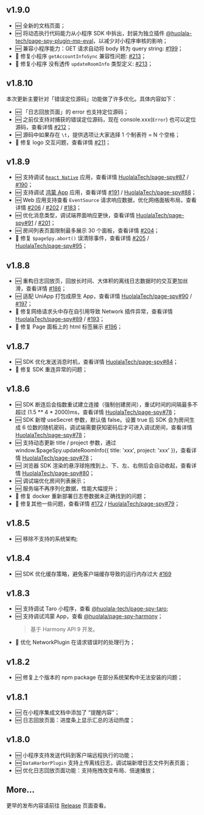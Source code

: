 ## v1.9.0

- 🆕 全新的文档页面；
- 🆕 将动态执行代码能力从小程序 SDK 中拆出，封装为独立插件 [@huolala-tech/page-spy-plugin-mp-eval](https://www.npmjs.com/package/@huolala-tech/page-spy-plugin-mp-eval)，以减少对小程序审核的影响；
- 🆕 兼容小程序能力：GET 请求自动将 body 转为 query string: [#199](https://github.com/HuolalaTech/page-spy-web/issues/199)；
- 🐛 修复小程序 `getAccountInfoSync` 兼容性问题: [#213](https://github.com/HuolalaTech/page-spy-web/issues/213)；
- 🐛 修复小程序 没有透传 `updateRoomInfo` 类型定义: [#213](https://github.com/HuolalaTech/page-spy-web/issues/213)；

## v1.8.10

本次更新主要针对「错误定位源码」功能做了许多优化。具体内容如下：

- 🆕 「日志回放页面」的 error 也支持定位源码；
- 🆕 之前仅支持对捕获的错误定位源码，现在 console.xxx(`Error`) 也可以定位源码，查看详情 [#212](https://github.com/HuolalaTech/page-spy-web/pull/212)；
- 🆕 源码中如果存在 `\t`，提供选项让大家选择 1 个制表符 = N 个空格；
- 🐛 修复 logo 交互问题，查看详情 [#211](https://github.com/HuolalaTech/page-spy-web/issues/211)；

## v1.8.9

- 🆕 支持调试 [`React Native`](./react-native) 应用，查看详情 [HuolalaTech/page-spy#87](https://github.com/HuolalaTech/page-spy/pull/87) / [#190](https://github.com/HuolalaTech/page-spy-web/pull/190)；
- 🆕 支持调试 [鸿蒙 App](./harmony) 应用，查看详情 [#191](https://github.com/HuolalaTech/page-spy-web/pull/191) / [HuolalaTech/page-spy#88](HuolalaTech/page-spy#88)；
- 🆕 Web 应用支持查看 `EventSource` 请求响应数据，优化网络面板布局，查看详情 [#206](https://github.com/HuolalaTech/page-spy-web/pull/206) / [#202](https://github.com/HuolalaTech/page-spy-web/issues/202) / [#183](https://github.com/HuolalaTech/page-spy-web/issues/183)；
- 🆕 优化消息类型，调试端界面响应更快，查看详情 [HuolalaTech/page-spy#91](https://github.com/HuolalaTech/page-spy/pull/91) / [#201](https://github.com/HuolalaTech/page-spy-web/pull/201)；
- 🆕 房间列表页面限制最多展示 30 个面板，查看详情 [#204](https://github.com/HuolalaTech/page-spy-web/pull/204)；
- 🐛 修复 `$pageSpy.abort()` 误清除事件，查看详情 [#205](https://github.com/HuolalaTech/page-spy-web/issues/205) / [HuolalaTech/page-spy#95](https://github.com/HuolalaTech/page-spy/pull/95)；

## v1.8.8

- 🆕 重构日志回放页，回放长时间、大体积的离线日志数据时的交互更加丝滑，查看详情 [#186](https://github.com/HuolalaTech/page-spy-web/issues/186)；
- 🆕 适配 UniApp 打包成原生 App，查看详情 [HuolalaTech/page-spy#90](https://github.com/HuolalaTech/page-spy/pull/90) / [#197](https://github.com/HuolalaTech/page-spy-web/pull/197)；
- 🐛 修复网络请求头中存在自引用导致 Network 插件异常，查看详情 [HuolalaTech/page-spy#89](https://github.com/HuolalaTech/page-spy/pull/89) / [#193](https://github.com/HuolalaTech/page-spy-web/issues/193)；
- 🐛 修复 Page 面板上的 html 标签展示 [#196](https://github.com/HuolalaTech/page-spy-web/pull/196)；

## v1.8.7

- 🆕 SDK 优化发送消息时机，查看详情 [HuolalaTech/page-spy#84](https://github.com/HuolalaTech/page-spy/pull/84)；
- 🐛 修复 SDK 重连异常的问题；

## v1.8.6

- 🆕 SDK 断连后会指数重试建立连接（强制创建房间），重试时间的间隔最多不超过 (1.5 ** 4 * 2000)ms，查看详情 [HuolalaTech/page-spy#78](https://github.com/HuolalaTech/page-spy/pull/78)；
- 🆕 SDK 新增 useSecret 参数，默认值 false。设置 true 后 SDK 会为房间生成 6 位数的随机密码，调试端需要获知密码后才可进入调试房间，查看详情 [HuolalaTech/page-spy#78](https://github.com/HuolalaTech/page-spy/pull/78)；
- 🆕 支持动态更新 title / project 参数，通过 window.$pageSpy.updateRoomInfo(\{ title: 'xxx', project: 'xxx' \})，查看详情 [HuolalaTech/page-spy#78](https://github.com/HuolalaTech/page-spy/pull/78)；
- 🆕 浏览器 SDK 渲染的悬浮球拖拽到上、下、左、右侧后会自动收起，查看详情 [HuolalaTech/page-spy#80](https://github.com/HuolalaTech/page-spy/pull/80)；
- 🆕 调试端优化房间列表展示；
- 🆕 服务端不再序列化数据，性能大幅提升；
- 🐛 修复 docker 重新部署日志卷数据未正确找到的问题；
- 🐛 修复其他一些问题，查看详情 [#172](https://github.com/HuolalaTech/page-spy-web/issues/172) / [HuolalaTech/page-spy#79](https://github.com/HuolalaTech/page-spy/pull/79)；

## v1.8.5

- 🆕 移除不支持的系统架构;

## v1.8.4

- 🆕 SDK 优化缓存策略，避免客户端缓存导致的运行内存过大 [#169](https://github.com/HuolalaTech/page-spy-web/issues/169)

## v1.8.3 

- 🆕 支持调试 Taro 小程序，查看 [@huolala-tech/page-spy-taro](https://github.com/HuolalaTech/page-spy/tree/main/packages/page-spy-taro);
- 🆕 支持调试鸿蒙 App，查看 [@huolala/page-spy-harmony](https://ohpm.openharmony.cn/#/cn/detail/@huolala%2Fpage-spy-harmony)；
  > 基于 Harmony API 9 开发。
- 🐛 优化 NetworkPlugin 在请求错误时的处理行为；

## v1.8.2

- 🆕 修复上个版本的 npm package 在部分系统架构中无法安装的问题；

## v1.8.1

- 🆕 在小程序集成文档中添加了 “提醒内容”；
- 🆕 日志回放页面：进度条上显示汇总的活动热度；

## v1.8.0

- 🆕 小程序支持发送代码到客户端远程执行的功能；
- 🆕 `DataHarborPlugin` 支持上传离线日志，调试端新增日志文件列表页面；
- 🆕 优化日志回放页面功能：支持拖拽改变布局、倍速播放；

## More...

  更早的发布内容请前往 [Release](https://github.com/HuolalaTech/page-spy-web/releases) 页面查看。
